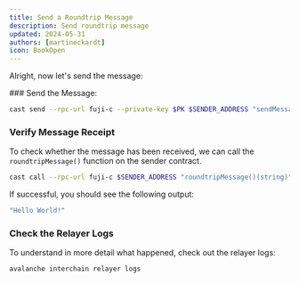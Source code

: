 ```yaml
---
title: Send a Roundtrip Message
description: Send roundtrip message
updated: 2024-05-31
authors: [martineckardt]
icon: BookOpen
---
```


Alright, now let's send the message:

<Steps>
<Step>
### Send the Message:

```bash 
cast send --rpc-url fuji-c --private-key $PK $SENDER_ADDRESS "sendMessage(address)" $RECEIVER_ADDRESS
```

</Step>
<Step>

### Verify Message Receipt

To check whether the message has been received, we can call the `roundtripMessage()` function on the sender contract. 

```bash
cast call --rpc-url fuji-c $SENDER_ADDRESS "roundtripMessage()(string)"
```
If successful, you should see the following output:
```bash
"Hello World!"
```

</Step>
<Step>

### Check the Relayer Logs

To understand in more detail what happened, check out the relayer logs:

```bash
avalanche interchain relayer logs
```


</Step>
</Steps>
